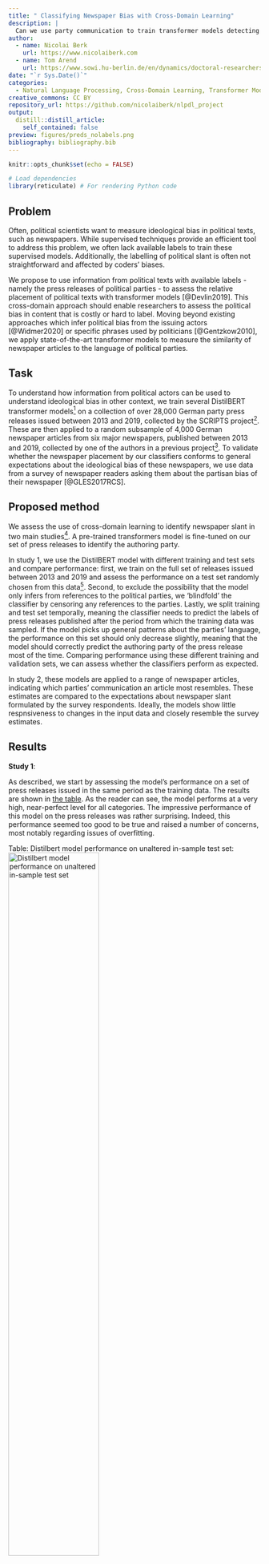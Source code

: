 ```yaml
---
title: " Classifying Newspaper Bias with Cross-Domain Learning"
description: |
  Can we use party communication to train transformer models detecting newspaper bias? The short answer: no.
author: 
  - name: Nicolai Berk
    url: https://www.nicolaiberk.com
  - name: Tom Arend
    url: https://www.sowi.hu-berlin.de/en/dynamics/doctoral-researchers2/first_cohort/tom-arend
date: "`r Sys.Date()`" 
categories: 
  - Natural Language Processing, Cross-Domain Learning, Transformer Models, Newspaper Bias
creative_commons: CC BY
repository_url: https://github.com/nicolaiberk/nlpdl_project
output: 
  distill::distill_article: 
    self_contained: false
preview: figures/preds_nolabels.png
bibliography: bibliography.bib
---
```


```r
knitr::opts_chunk$set(echo = FALSE)

# Load dependencies 
library(reticulate) # For rendering Python code 
```

## Problem

Often, political scientists want to measure ideological bias in political texts, such as newspapers. While supervised techniques provide an efficient tool to address this problem, we often lack available labels to train these supervised models. Additionally, the labelling of political slant is often not straightforward and affected by coders' biases.

We propose to use information from political texts with available labels - namely the press releases of political parties - to assess the relative placement of political texts with transformer models [@Devlin2019]. This cross-domain approach should enable researchers to assess the political bias in content that is costly or hard to label. Moving beyond existing approaches which infer political bias from the issuing actors [@Widmer2020] or specific phrases used by politicians  [@Gentzkow2010], we apply state-of-the-art transformer models to measure the similarity of newspaper articles to the language of political parties.


## Task

To understand how information from political actors can be used to understand ideological bias in other context, we train several DistilBERT transformer models^[https://huggingface.co/distilbert-base-german-cased] on a collection of over 28,000 German party press releases issued between 2013 and 2019, collected by the SCRIPTS project^[https://www.scripts-berlin.eu/]. These are then applied to a random subsample of 4,000  German newspaper articles from six major newspapers, published between 2013 and 2019, collected by one of the authors in a previous project^[https://github.com/nicolaiberk/_rrpviol_med]. To validate whether the newspaper placement by our classifiers conforms to general expectations about the ideological bias of these newspapers, we use data from a survey of newspaper readers asking them about the partisan bias of their newspaper [@GLES2017RCS].


## Proposed method

We assess the use of cross-domain learning to identify newspaper slant in two main studies^[Note that the paper distinguished three studies. For the sake of simplicity, we clump the first two into one]. A pre-trained transformers model is fine-tuned on our set of press releases to identify the authoring party. 

In study 1, we use the DistilBERT model with different training and test sets and compare performance: first, we train on the full set of releases issued between 2013 and 2019 and assess the performance on a test set randomly chosen from this data^[This test set was of course ot used in training.]. Second, to exclude the possibility that the model only infers from references to the political parties, we 'blindfold' the classifier by censoring any references to the parties. Lastly, we split training and test set temporally, meaning the classifier needs to predict the labels of press releases published after the period from which the training data was sampled. If the model picks up general patterns about the parties' language, the performance on this set should only decrease slightly, meaning that the model should correctly predict the authoring party of the press release most of the time. Comparing performance using these different training and validation sets, we can assess whether the classifiers perform as expected.

In study 2, these models are applied to a range of newspaper articles, indicating which parties' communication an article most resembles. These estimates are compared to the expectations about newspaper slant formulated by the survey respondents. Ideally, the models show little respnsiveness to changes in the input data and closely resemble the survey estimates.

## Results

**Study 1**: 

As described, we start by assessing the model's performance on a set of press releases issued in the same period as the training data. The results are shown in [the table](#fig:perf_init){reference-type="ref" reference="fig:perf_init"}. As the reader can see, the model performs at a very high, near-perfect level for all categories. The impressive performance of this model on the press releases was rather surprising. Indeed, this performance seemed too good to be true and raised a number of concerns, most notably regarding issues of overfitting.

[Table: Distilbert model performance on unaltered in-sample test set:]{#fig:perf_init label="fig:perf_init"}
![Distilbert model performance on unaltered in-sample test set](figures/party_class.png){width="60%"}

To assess whether this is the case, we \"blindfolded\" our model by excluding party labels and any words referring to the parties (such as party-related colours) from the analysis ^[the full list of excluded terms can be found in Appendix A of the final report]. Additionally, we look at out-of-sample predictions to assess whether the model is overfitting. This means that we train the model (as before) on press releases published before 01.01.2018, but assess the performance on data after this date. If the model performance drops off significantly, this would suggest that the classifier picks up and incorporates party-specific clues or speech patterns that could artificially inflate its accuracy. Should the model continue to perform at such a high level, we would have to start considering that the model is indeed this accurate.

For the in-sample, blindfolded set, performance is virtually identical. This is very, very surprising, given that the most obvious cues - references to other parties - are missing in the training data. Have been removed. This indicateone of three things. First, the performance might accurately describe the classifiers ability to distinguish partisan differences in language. We will discuss this option further in a moment. Second, we might have missed some obvious cues in the blindfolding process. While our dictionary of party references is rather extensive, it might still omit important cues that we did not think of. A third option is that BERT is too powerful, learning some spurious statistical cues to place party press releases with parties [@DBLP].

As stated previously, this performance, while impressive, will likely not suffice to convince us that no overfitting is taking place. We therefor use this model to predict the authoring party in an out-of sample dataset. If the performance is strongly affected, we are overfitting on the training set. [The table below](#fig:perf_out){reference-type="ref" reference="fig:perf_out"} shows the performance for this test sample. As we can see, the performance is still very high for many parties, nearly perfectly predicting press releases issued bythe Greens, Linke, and Union. AfD and FDP show somewhat decreased but still good performance, although the recall for FDP press releases is not great at .72. However, the precision is severely decreased for the SPD at about .52. Inspection of the cross tabulation for predicted and actual labels (not shown) indicates that the classifier confuses AfD and FDP press releases for SPD press releases.

These results do not give a definite answer to whether the classifier performs as intended. The numbers just seem a little too good. Given that AfD and SPD occupy opposite ends of the ideological spectrum and that one is an opposition, the other a governing party, a well-performing classifier should not confuse the two. It is thus more likely that the classifier picks up spurious relationships in the data that we do not understand. However, before concluding, we will assess  whether the newspaper estimates produced by the DistilBert model are in line with our expectations and stable across different specifications.

[Table: Distilbert Model performance on out-of-sample test set with party references removed:]{#fig:perf_out label="fig:perf_out"}
![Distilbert Model performance on out-of-sample test set with party references removed.](figures/blindfolded_outsample.png){width="60%"}


**Study 2**:

We now move on to assess the estimates for newspaper bias produced by these different models, classifying a set of 4,000 newspaper articles. We can generate a baseline expectation using for the similarity of each newspaper to different parties using survey data from the 2017 German Longitudinal Election Study's Rolling Cross-Section [@GLES2017RCS]. The study asked respondents whether they read a daily newspaper, and if so, whether they felt the newspaper's reporting favored certain parties over others. While these estimates are likely biased by the respondents own political stances (and as such likely underestimate the ideological extremity of their paper), they do provide a first clue. 

[The table](#tab:gles){reference-type="ref" reference="tab:gles"} shows the aggregated results of this question. We can see that FAZ and Welt are placed closer to the centre-right Union, but also SPD and FDP, while the more left-wing TAZ is placed close to the three centre-left and left parties (Linke, Grüne, SPD). None of the newspapers is considered to contain coverage particularly favorable for the AfD.


: Validation reference: readers' assessment of newspapers' bias[]{label="tab:gles"}

|Paper | Linke  | Grüne  | SPD    | Union  | FDP    | AfD    |    N  |
|:-----|:------:|:------:|:------:|:------:|:------:|:------:|:-----:|                                                             
|FAZ   |$0.01$  | $0.02$ | $0.11$ | $0.33$ | $0.11$ |  $0$   | $390$ |
|TAZ   |$0.23$  | $0.24$ | $0.27$ | $0.16$ | $0.04$ |  $0$   |  $89$ |
|Welt  |$0.01$  | $0.02$ | $0.18$ | $0.35$ | $0.09$ | $0.03$ | $209$ |

Based on this expectation, we can assess the validity of the classifier's estimates of newspaper bias.


: Mean similarity estimate to each party by newspaper, based on training data including party labels.[]{label="tbl:means"}

|Paper | Linke  | Grüne  | SPD    | Union  | FDP    | AfD    |    
|:-----|:------:|:------:|:------:|:------:|:------:|:------:|                                                             
|FAZ   |$0.15$  | $0.36$ | $0.05$ | $0.81$ | $0.58$ | $0.08$ |
|TAZ   |$0.13$  | $0.69$ | $0.04$ | $0.41$ | $0.32$ | $0.05$ |
|Welt  |$0.15$  | $0.35$ | $0.05$ | $0.81$ | $0.55$ | $0.07$ |


[The table above](#tbl:means){reference-type="ref" reference="tbl:means"} shows the average probability of party authorship assigned by the initial, uncesored in-sample classifier. As expected, FAZ and Welt are very similar to the centre-right Union (81%) and FDP (58%/55%), but also rather similar to the Greens (36%/35%). While they show the highest similarity to the AfD (8%/7%), similarity to the radical-right party is generally on a very low level among all newspapers. As expected, the TAZ shows a comparatively different profile, being very similar to the Greens (average likelihood 70%), and less similar to the Union parties (41%), the FDP (32%), and  the AfD (5%). Surprisingly, it also shows the lowest similarity to the Linke (13%). Maybe most surprising is the general low similarity to SPD press releases (4%/5%). It seems the party has a rather distinctive rhetorical style.

To see if these estimates are robust across training, we first use the blindfolded classifier, before temporally specifying the train-test split. The results of these experiments can be seen in [the table below](#tab:pred_blind). The minor changes in the training data severely affected our results. Resemblance of all newspapers towards Greens and Union have strongly decreased, while resemblance to Linke, SPD, AfD, and especially FDP has strongly increased. All newspapers (including the left-wing TAZ) are now estimated to strongly resemble the FDP instead of the Union. While the higher estimates for SPD are welcomed and in line with readers' assessment, the strong resemblance with the FDP is puzzling, as are the relatively high scores for the AfD and low scores for the Union. The Greens are now least represented in all newspapers. Even the left-wing TAZ bears stronger similarities to the far-right AfD than the Grüne. The right-wing newspapers are now showing the highest similarity to the SPD, which is non-intuitive and in direct contradicition to our survey data. All newspapers show very weak resemblance to Union press
releases, again contradicting the survey data^[Assessing data with no blindfolding but temporal restrictions affects the model in a similar way as below, but with higher estimates for AfD and Greens, and lower estimates for FDP.].

: Placement of newspapers using time-restricted and blindfolded classifier.[]{#tab:pred_blind label="tab:pred_blind"}

|Paper  | Linke  | Grüne  | SPD    | Union  | FDP    | AfD    |    
|:------|:------:|:------:|:------:|:------:|:------:|:------:|                                                             
|FAZ    | $0.17$ | $0.08$ | $0.35$ | $0.10$ | $0.95$ | $0.20$ |  
|TAZ    | $0.62$ | $0.08$ | $0.23$ | $0.07$ | $0.60$ | $0.17$ |  
|Welt   | $0.16$ | $0.11$ | $0.31$ | $0.10$ | $0.93$ | $0.20$ |  




## Analysis

While all classifiers perform well on the party press releases and correctly place the newspapers relative to each other, the comparison of classifiers reveals a startling instability in the estimates. Small changes in the input data resulted in vastly different estimates of newspaper bias. It seems that cross-domain applications of deep learning are highly sensitive to the form of the input data and that their application is not as straightforward as hoped. For the moment, it is unclear whether this method can provide stable estimates.


## Conclusions

The recommendation at this point is that researchers with cross-domain classification problems think hard about their input data, carefully validating their results, or apply simpler techniques where the estimates are more directly interpretable, such as regression. Nevertheless, cross-domain applications of deep learning are a promising avenue for further research. Future work here should assess how properties of the input data affect estimates in another domain and think carefully about validation to develop best practices for researches seeking to apply such methods.


## Acknowledgments

We thank the vast community contributing to the development of machine learning tools, specifically huggingface. Additionally, we want to thank Lukas Stötzer for provision of the training data and Hauke Licht for providing us with a first notebook. Most importantly, we want to thank Slava Jankin, Hannah Bechara, and Huy Dang for providing us with the skills to pursue this project.